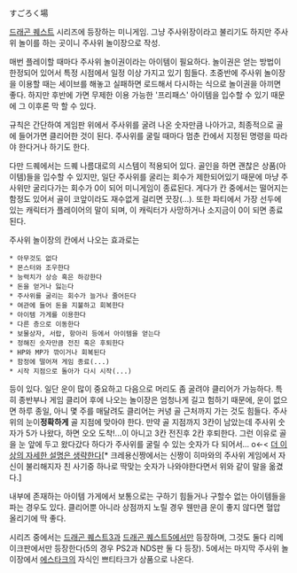 すごろく場

[[드래곤 퀘스트]] 시리즈에 등장하는 미니게임. 그냥 주사위장이라고 불리기도 하지만 주사위 놀이를 하는 곳이니 주사위 놀이장으로 작성.

매번 플레이할 때마다 주사위 놀이권이라는 아이템이 필요하다. 놀이권은 얻는 방법이 한정되어 있어서 특정 시점에서 일정 이상 가지고 있기 힘들다. 초중반에 주사위 놀이장을 이용할 때는 세이브를 해놓고 실패하면 로드해서 다시하는 식으로 놀이권을 아끼면 좋다. 하지만 후반에 가면 무제한 이용 가능한 '프리패스' 아이템을 입수할 수 있기 때문에 그 이후론 막 할 수 있다.

규칙은 간단하여 게임판 위에서 주사위를 굴려 나온 숫자만큼 나아가고, 최종적으로 골에 들어가면 클리어한 것이 된다. 주사위를 굴릴 때마다 멈춘 칸에서 지정된 명령을 따라야 한다거나 하기도 한다.

다만 드퀘에서는 드퀘 나름대로의 시스템이 적용되어 있다. 골인을 하면 괜찮은 상품(아이템)들을 입수할 수 있지만, 일단 주사위를 굴리는 회수가 제한되어있기 때문에 마냥 주사위만 굴리다가는 회수가 0이 되어 미니게임이 종료된다. 게다가 칸 중에서는 떨어지는 함정도 있어서 골이 코앞이라도 재수없게 걸리면 끗장(...). 또한 파티에서 가장 선두에 있는 캐릭터가 플레이어의 말이 되며, 이 캐릭터가 사망하거나 소지금이 0이 되면 종료된다. 

주사위 놀이장의 칸에서 나오는 효과로는

 * 아무것도 없다
 * 몬스터와 조우한다
 * 능력치가 상승 혹은 하강한다
 * 돈을 얻거나 잃는다
 * 주사위를 굴리는 회수가 늘거나 줄어든다
 * 여관에 들어 돈을 지불하고 회복한다
 * 아이템 가게를 이용한다
 * 다른 층으로 이동한다
 * 보물상자, 서랍, 항아리 등에서 아이템을 얻는다
 * 정해진 숫자만큼 전진 혹은 후퇴한다
 * HP와 MP가 깎이거나 회복된다
 * 함정에 떨어져 게임 종료(...)
 * 시작 지점으로 돌아가 다시 시작(...)

등이 있다. 일단 운이 많이 중요하고 다음으로 머리도 좀 굴려야 클리어가 가능하다. 특히 종반부나 게임 클리어 후에 나오는 놀이장은 엄청나게 길고 험하기 때문에, 운이 없으면 하루 종일, 아니 몇 주를 매달려도 클리어는 커녕 골 근처까지 가는 것도 힘들다. 주사위의 눈이'''정확하게''' 골 지점에 맞아야 한다. 만약 골 지점까지 3칸이 남았는데 주사위 숫자가 5가 나왔다, 하면 오오 도착!...이 아니고 3칸 전진후 2칸 후퇴한다. 그런 이유로 골을 눈 앞에 두고 왔다갔다 하다가 주사위를 굴릴 수 있는 숫자가 다 되어서... o<-< [[더 이상의 자세한 설명은 생략한다]][* 크레용신짱에서는 신짱이 히마와의 주사위 게임에서 자신이 불리해지자 친 사기중 하나로 딱맞는 숫자가 나와야한다면서 위와 같이 말을 옮겼다.]

내부에 존재하는 아이템 가게에서 보통으로는 구하기 힘들거나 구할수 없는 아이템들을 파는 경우도 있다. 클리어뿐 아니라 상점까지 노릴 경우 웬만큼 운이 좋지 않다면 혈압 올리기에 딱 좋다.

시리즈 중에서는 [[드래곤 퀘스트3]]과 [[드래곤 퀘스트5]]에서만 등장하며, 그것도 둘다 리메이크판에서만 등장한다(5의 경우 PS2과 NDS판 둘 다 등장). 5에서는 마지막 주사위 놀이장에서 [[에스타크]]의 자식인 쁘티타크가 상품으로 나온다.
